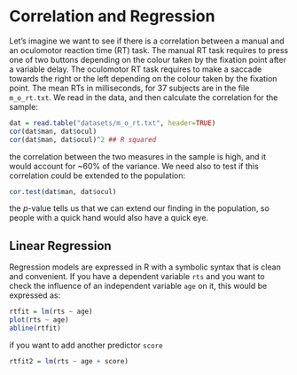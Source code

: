 # Correlation and Regression

Let's imagine we want to see if there is a correlation between a manual and an oculomotor reaction time (RT) task. The manual RT task requires to press one of two buttons depending on the colour taken by the fixation point after a variable delay. The oculomotor RT task requires to make a saccade towards the right or the left depending on the colour taken by the fixation point. The mean RTs in milliseconds, for 37 subjects are in the file `m_o_rt.txt`. We read in the data, and then calculate the correlation for the sample:
```r
dat = read.table("datasets/m_o_rt.txt", header=TRUE)
cor(dat$man, dat$ocul)
cor(dat$man, dat$ocul)^2 ## R squared
```
the correlation between the two measures in the sample is high, and it would account for ~60% of the variance. We need also to test if this correlation could be extended to the population:
```r
cor.test(dat$man, dat$ocul)
```
the *p*-value tells us that we can extend our finding in the population, so people with a quick hand would also have a quick eye.


## Linear Regression

Regression models are expressed in R with a symbolic syntax that is clean and convenient. If you have a dependent variable `rts` and you want to check the influence of an independent variable `age` on it, this would be expressed as:
```r
rtfit = lm(rts ~ age)
plot(rts ~ age)
abline(rtfit)
```
if you want to add another predictor `score`
```r
rtfit2 = lm(rts ~ age + score)
```  


